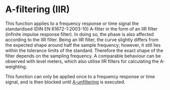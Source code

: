 # A-filtering (IIR)

This function applies to a frequency response or time signal the standardised (DIN EN 61672-1:2003-10) A-filter in the form of an IIR filter (infinite impulse response filter). In doing so, the phase is also affected according to the IIR filter. Being an IIR filter, the curve slightly differs from the expected shape around half the sample frequency; however, it still lies within the tolerance limits of the standard. Therefore the exact shape of the filter depends on the sampling frequency. A comparable behaviour can be observed with level meters, which also utilise IIR filters for calculating the A-weighting.

This function can only be applied once to a frequency response or time signal, and is then blocked until [A-unfiltering](/en/help/edit/a-unfiltering-iir) is executed.
